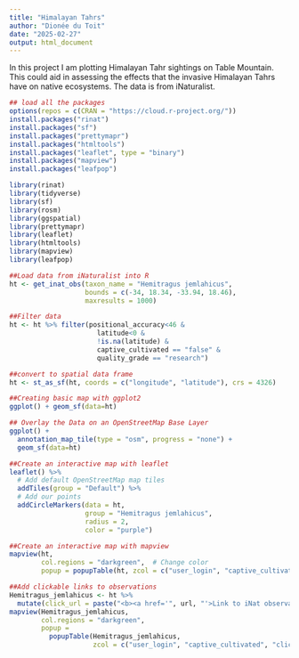```yaml
---
title: "Himalayan Tahrs"
author: "Dionée du Toit"
date: "2025-02-27"
output: html_document
---
```

In this project I am plotting Himalayan Tahr sightings on Table Mountain. This could aid in assessing the effects that the invasive Himalayan Tahrs have on native ecosystems. The data is from iNaturalist. 
```r
## load all the packages
options(repos = c(CRAN = "https://cloud.r-project.org/"))
install.packages("rinat")
install.packages("sf")
install.packages("prettymapr")
install.packages("htmltools")
install.packages("leaflet", type = "binary")
install.packages("mapview")
install.packages("leafpop")

library(rinat)
library(tidyverse)
library(sf)
library(rosm)
library(ggspatial)
library(prettymapr)
library(leaflet)
library(htmltools)
library(mapview)
library(leafpop)

```

```r
##Load data from iNaturalist into R
ht <- get_inat_obs(taxon_name = "Hemitragus jemlahicus",
                   bounds = c(-34, 18.34, -33.94, 18.46),
                   maxresults = 1000)
```

```r
##Filter data
ht <- ht %>% filter(positional_accuracy<46 & 
                      latitude<0 &
                      !is.na(latitude) &
                      captive_cultivated == "false" &
                      quality_grade == "research")
```

```r
##convert to spatial data frame
ht <- st_as_sf(ht, coords = c("longitude", "latitude"), crs = 4326)
```

```r
##Creating basic map with ggplot2
ggplot() + geom_sf(data=ht)
```
```r
## Overlay the Data on an OpenStreetMap Base Layer
ggplot() + 
  annotation_map_tile(type = "osm", progress = "none") + 
  geom_sf(data=ht)
```
```r
##Create an interactive map with leaflet
leaflet() %>%
  # Add default OpenStreetMap map tiles
  addTiles(group = "Default") %>%  
  # Add our points
  addCircleMarkers(data = ht,
                   group = "Hemitragus jemlahicus",
                   radius = 2, 
                   color = "purple") 

```
```r
##Create an interactive map with mapview
mapview(ht, 
        col.regions = "darkgreen",  # Change color
        popup = popupTable(ht, zcol = c("user_login", "captive_cultivated", "url")))
```
```r
##Add clickable links to observations
Hemitragus_jemlahicus <- ht %>%
  mutate(click_url = paste("<b><a href='", url, "'>Link to iNat observation</a></b>"))
mapview(Hemitragus_jemlahicus,
        col.regions = "darkgreen",  
        popup = 
          popupTable(Hemitragus_jemlahicus,
                     zcol = c("user_login", "captive_cultivated", "click_url")))
```


